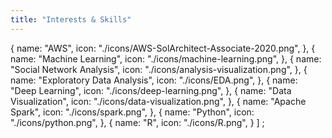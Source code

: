 ```yaml
---
title: "Interests & Skills"
---
```


  {
    name: "AWS",
    icon: "./icons/AWS-SolArchitect-Associate-2020.png",
  },
  {
    name: "Machine Learning",
    icon: "./icons/machine-learning.png",
  },
  {
    name: "Social Network Analysis",
    icon: "./icons/analysis-visualization.png",
  },
  {
    name: "Exploratory Data Analysis",
    icon: "./icons/EDA.png",
  },
  {
    name: "Deep Learning",
    icon: "./icons/deep-learning.png",
  },
  {
    name: "Data Visualization",
    icon: "./icons/data-visualization.png",
  },
  {
    name: "Apache Spark",
    icon: "./icons/spark.png",
  },
  {
    name: "Python",
    icon: "./icons/python.png",
  },
  {
    name: "R",
    icon: "./icons/R.png",
  }
]
;
